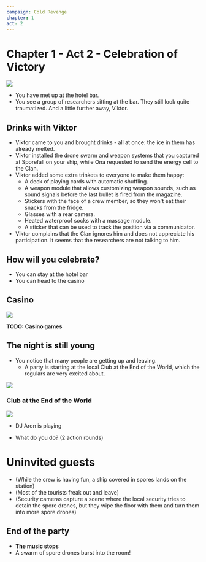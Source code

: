 ```yaml
---
campaign: Cold Revenge
chapter: 1
act: 2
---
```


# Chapter 1 - Act 2 - Celebration of Victory

<Player url="https://www.youtube.com/watch?v=j0QntTKRCY4&ab_channel=Beatport" controls height={100} />

![](/LP/AnastasiaPhtc_eye_level_utopian_island_club_cream_colours_video_dfa57b29-0843-424e-a3dc-b767bd9bc42c.png)

-   You have met up at the hotel bar.
-   You see a group of researchers sitting at the bar. They still look quite traumatized. And a little further away, Viktor.


<Vyzkumnice />

## Drinks with Viktor


<div className="flex flex-row gap-4 flex-wrap my-4">
    <Actor
        name="Viktor"
        size="US game"
        className="not-prose drop-shadow-md print:drop-shadow-none"
        imageUri="/LP/viktor.png"
        imagePosition="center 30%"
        occupation="Ship engineer"
        notes="Confidence 0/4"
    />
</div>

-   Viktor came to you and brought drinks - all at once: the ice in them has already melted.
-   Viktor installed the drone swarm and weapon systems that you captured at Sporefall on your ship, while Ona requested to send the energy cell to the Clan.
-   Viktor added some extra trinkets to everyone to make them happy:
    -   A deck of playing cards with automatic shuffling.
    -   A weapon module that allows customizing weapon sounds, such as sound signals before the last bullet is fired from the magazine.
    -   Stickers with the face of a crew member, so they won't eat their snacks from the fridge.
    -   Glasses with a rear camera.
    -   Heated waterproof socks with a massage module.
    -   A sticker that can be used to track the position via a communicator.
-   Viktor complains that the Clan ignores him and does not appreciate his participation. It seems that the researchers are not talking to him.

<div className="flex flex-row gap-4 flex-wrap my-4">
    <Asset
        icon="/LP/icons/injection.png"
        title="Medi-gel"
        effect="Repairs organic damage"
        className="drop-shadow-md print:drop-shadow-none"
    />
    <Asset
        icon="/LP/icons/tube.png"
        title="Nano-gel"
        effect="Repairs mechanical damage"
        className="drop-shadow-md print:drop-shadow-none"
    />
    <Asset
        icon="/LP/icons/gadget.png"
        title="Instahack"
        effect="Temporarily gains control over a device for 1 turn"
        className="drop-shadow-md print:drop-shadow-none"
    />
    <Asset
        icon="/LP/icons/rifle.png"
        title="Grapple gun"
        effect="Shoots a grappling hook and pulls to the target"
        className="drop-shadow-md print:drop-shadow-none"
    />
    <Asset
        icon="/LP/icons/bag.png"
        title="Lepidlonát"
        effect="Grenade that sticks everything in the zone for 1 turn"
        className="drop-shadow-md print:drop-shadow-none"
    />
    <Asset
        icon="/LP/icons/capsule.png"
        title="EMP grenade"
        effect="Grenade that temporarily disables all electronics in the zone for 1 turn"
        className="drop-shadow-md print:drop-shadow-none"
    />
</div>

## How will you celebrate?

-   You can stay at the hotel bar
-   You can head to the casino

<div className="flex flex-row gap-4 flex-wrap my-4">
    <Clock
        className="not-prose drop-shadow-md print:drop-shadow-none"
        size="US game"
        title="Building respect for Viktor among the researchers"
        reward="Mental stim - 2 actions"
        current={0}
        total={6}
    />
    <Clock
        className="not-prose drop-shadow-md print:drop-shadow-none"
        size="US game"
        title="Openning up the researchers"
        reward="Consumable"
        current={0}
        total={6}
    />
    <Clock
        className="not-prose drop-shadow-md print:drop-shadow-none"
        size="US game"
        title="Crew reputation"
        reward="Each: Magnetic chip"
        threat="Damn hooligans"
        current={3}
        total={6}
    />
</div>

## Casino

![](/LP/ScrattCZ_sci-fi_casino_lobby_robot_and_alien_casino_staff_neon__3473fb69-84cf-433a-81cb-3a5f351a2877.png)

**TODO: Casino games**

## The night is still young

-   You notice that many people are getting up and leaving.
    -   A party is starting at the local Club at the End of the World, which the regulars are very excited about.

![](/LP/terz_sci_fi_futuristic_club_everyone_dancing_atmosphere_cinemat_f29cc135-ef27-4fed-8cdc-3945af11eb4e.png)

### Club at the End of the World

![](/LP/rheos_athletic_body_DJ_cyberpunk_headphones_futuristic_space_fe_fb56b033-5cd9-48d0-9e83-493aa0fa9b29.png)

-   DJ Aron is playing

<Player url="https://www.youtube.com/watch?v=mAGbRTxk6zE&ab_channel=Saint" controls height={100} />

-   What do you do? (2 action rounds)

# Uninvited guests

-   (While the crew is having fun, a ship covered in spores lands on the station)
-   (Most of the tourists freak out and leave)
-   (Security cameras capture a scene where the local security tries to detain the spore drones, but they wipe the floor with them and turn them into more spore drones)

## End of the party

-   **The music stops**
-   A swarm of spore drones burst into the room!
